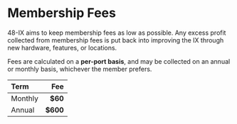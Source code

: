 
# Membership Fees

48-IX aims to keep membership fees as low as possible. Any excess profit collected from membership fees is put back into improving the IX through new hardware, features, or locations.

Fees are calculated on a **per-port basis**, and may be collected on an annual or monthly basis, whichever the member prefers.

<Box my={12} mx="auto" maxW="50%">

<!-- prettier-ignore -->
| Term    |       Fee |
| :------ | --------: |
| Monthly |  **$60**  |
| Annual  | **$600**  |

</Box>
